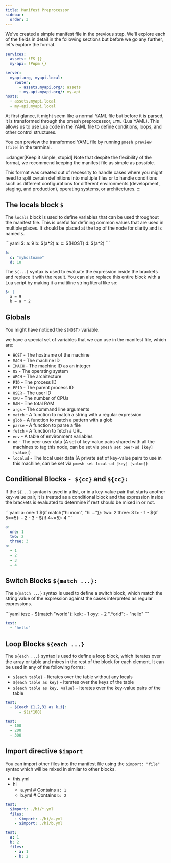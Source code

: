 ```yaml
---
title: Manifest Preprocessor
sidebar:
  order: 3
---
```



We've created a simple manifest file in the previous step.
We'll explore each of the fields in detail in the following sections but before we go any further, let's explore the format.

```yaml
services:
  assets: !FS {}
  my-api: !Pnpm {}

server:
  myapi.org, myapi.local:
    router:
      - assets.myapi.org/: assets
      - my-api.myapi.org/: my-api
hosts:
  - assets.myapi.local
  - my-api.myapi.local
```

At first glance, it might seem like a normal YAML file but before it is parsed, it is transformed through the pmesh preprocessor, `LYML` (Lua YAML).
This allows us to use Lua code in the YAML file to define conditions, loops, and other control structures.

You can preview the transformed YAML file by running `pmesh preview [file]` in the terminal.

:::danger[Keep it simple, stupid]
Note that despite the flexibility of the format, we recommend keeping the manifest file as simple as possible.

This format was created out of necessity to handle cases where you might need to split certain definitions into multiple files or to handle conditions such as
different configurations for different environments (development, staging, and production), operating systems, or architectures.
:::

## The locals block `$`

The `locals` block is used to define variables that can be used throughout the manifest file.
This is useful for defining common values that are used in multiple places.
It should be placed at the top of the node for clarity and is named `$`.

<Tabs>
<TabItem label="Input">
```yaml
$:
  a: 9
  b: $(a*2)
a:
  c: $(HOST)
  d: $(a*2)
```

</TabItem>
<TabItem label="Output">

```yaml
a:
  c: "myhostname"
  d: 18
```

</TabItem>
</Tabs>

The `$(...)` syntax is used to evaluate the expression inside the brackets and replace it with the result.
You can also replace this entire block with a Lua script by making it a multiline string literal like so:

```yaml
$: |
  a = 9
  b = a * 2
```

## Globals

You might have noticed the `$(HOST)` variable.

we have a special set of variables that we can use in the manifest file, which are:

- `HOST` - The hostname of the machine
- `MACH` - The machine ID
- `IMACH` - The machine ID as an integer
- `OS` - The operating system
- `ARCH` - The architecture
- `PID` - The process ID
- `PPID` - The parent process ID
- `USER` - The user ID
- `CPU` - The number of CPUs
- `RAM` - The total RAM
- `args` - The command line arguments
- `match` - A function to match a string with a regular expression
- `glob` - A function to match a pattern with a glob
- `parse` - A function to parse a file
- `fetch` - A function to fetch a URL
- `env` - A table of environment variables
- `ud` - The peer user data (A set of key-value pairs shared with all the machines to tag this node, can be set via `pmesh set peer-ud [key] [value]`)
- `localud` - The local user data (A private set of key-value pairs to use in this machine, can be set via `pmesh set local-ud [key] [value]`)

## Conditional Blocks `- ${cc}` and `${cc}:`

If the `${...}` syntax is used in a list, or in a key-value pair that starts another key-value pair, it is treated as a conditional block
and the expression inside the brackets is evaluated to determine if rest should be mixed in or not.

<Tabs>
<TabItem label="Input">
```yaml
a:
  one: 1
  ${if match("hi mom", "hi ...")}:
    two: 2
    three: 3
b:
  - 1
  - ${if 5==5}:
      - 2
      - 3
  - ${if 4~=5}: 4
```

</TabItem>
<TabItem label="Output">

```yaml
a:
  one: 1
  two: 2
  three: 3
b:
  - 1
  - 2
  - 3
  - 4
```

</TabItem>
</Tabs>

## Switch Blocks `${match ...}:`

The `${match ...}` syntax is used to define a switch block, which match the string value of the expression against the cases interpreted as regular expressions.

<Tabs>
<TabItem label="Input">
```yaml
test:
  - ${match "world"}:
      kek:
        - 1
      oyy:
        - 2
      ".*orld":
        - "hello"
```

</TabItem>
<TabItem label="Output">

```yaml
test:
  - "hello"
```

</TabItem>
</Tabs>

## Loop Blocks `${each ...}`

The `${each ...}` syntax is used to define a loop block, which iterates over the array or table and mixes in the rest of the block for each element.
It can be used in any of the following forms:

- `${each table}` - Iterates over the table without any locals
- `${each table as key}` - Iterates over the keys of the table
- `${each table as key, value}` - Iterates over the key-value pairs of the table

<Tabs>
<TabItem label="Input">

```yaml
test:
  - ${each {1,2,3} as k,i}:
      - $(i*100)
```

</TabItem>
<TabItem label="Output">

```yaml
test:
  - 100
  - 200
  - 300
```

</TabItem>
</Tabs>

## Import directive `$import`

You can import other files into the manifest file using the `$import: "file"` syntax which will be mixed in similar to other blocks.


<FileTree>

- this.yml
- hi
  - a.yml # Contains `a: 1`
  - b.yml # Contains `b: 2`

</FileTree>
<Tabs>
<TabItem label="Input">

```yaml
test:
  $import: ./hi/*.yml
  files:
    - $import: ./hi/a.yml
    - $import: ./hi/b.yml
```

</TabItem>
<TabItem label="Output">

```yaml
test:
  a: 1
  b: 2
  files:
    - a: 1
    - b: 2
```

</TabItem>
</Tabs>
